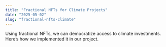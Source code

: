 ```yaml
---
title: "Fractional NFTs for Climate Projects"
date: "2025-05-02"
slug: "fractional-nfts-climate"
---
```


Using fractional NFTs, we can democratize access to climate investments. Here’s how we implemented it in our project.
